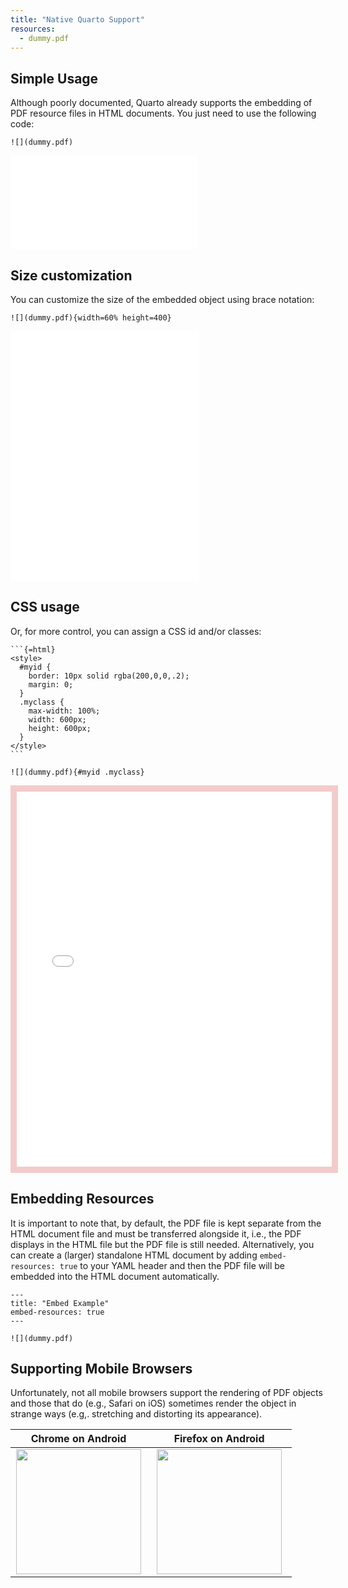 ---
title: "Native Quarto Support"
resources: 
  - dummy.pdf
---

## Simple Usage

Although poorly documented, Quarto already supports the embedding of PDF resource files in HTML documents. You just need to use the following code:

`![](dummy.pdf)`

![](dummy.pdf)


## Size customization

You can customize the size of the embedded object using brace notation:

`![](dummy.pdf){width=60% height=400}`

![](dummy.pdf){width=60% height=400}


## CSS usage

Or, for more control, you can assign a CSS id and/or classes:

````
```{=html}
<style>
  #myid {
    border: 10px solid rgba(200,0,0,.2);
    margin: 0;
  }
  .myclass {
    max-width: 100%;
    width: 600px;
    height: 600px;
  }
</style>
```
````

```{=html}
<style>
  #myid {
    border: 10px solid rgba(200,0,0,.2);
    margin: 0;
  }
  .myclass {
    max-width: 100%;
    width: 600px;
    height: 600px;
  }
</style>
```

`![](dummy.pdf){#myid .myclass}`

![](dummy.pdf){#myid .myclass}


## Embedding Resources

It is important to note that, by default, the PDF file is kept separate from the HTML document file and must be transferred alongside it, i.e., the PDF displays in the HTML file but the PDF file is still needed. Alternatively, you can create a (larger) standalone HTML document by adding `embed-resources: true` to your YAML header and then the PDF file will be embedded into the HTML document automatically.

````
---
title: "Embed Example"
embed-resources: true
---

![](dummy.pdf)
````


## Supporting Mobile Browsers

Unfortunately, not all mobile browsers support the rendering of PDF objects and those that do (e.g., Safari on iOS) sometimes render the object in strange ways (e.g,. stretching and distorting its appearance).

| Chrome on Android | Firefox on Android |
| :---------------: | :----------------: |
| ![](android_chrome.png){width=200} | ![](android_firefox.png){width=200} |
